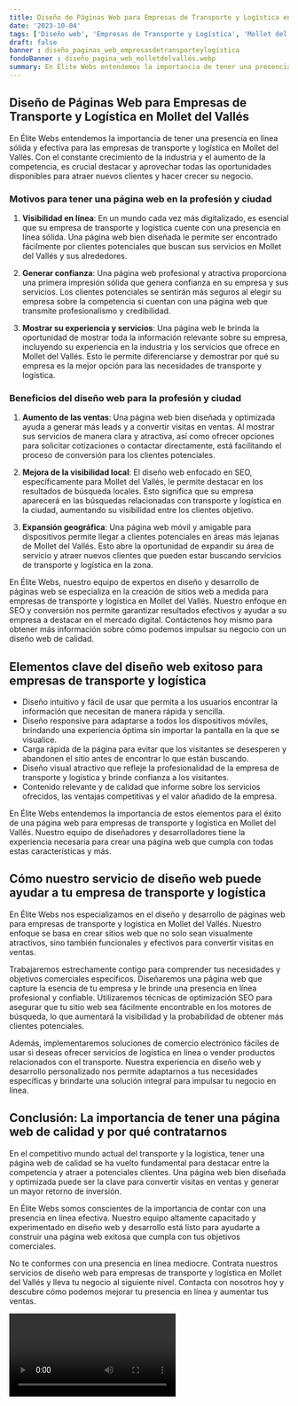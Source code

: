 ```yaml
---
title: Diseño de Páginas Web para Empresas de Transporte y Logística en Mollet del Vallés
date: '2023-10-04'
tags: ['Diseño web', 'Empresas de Transporte y Logística', 'Mollet del Vallés']
draft: false
banner : diseño_paginas_web_empresasdetransporteylogística
fondoBanner : diseño_pagina_web_molletdelvallés.webp
summary: En Élite Webs entendemos la importancia de tener una presencia en línea sólida y efectiva para las empresas de transporte y logística en Mollet del Vallés. Con el constante crecimiento de la industria y el aumento de la competencia, es crucial destacar y aprovechar todas las oportunidades disponibles para atraer nuevos clientes y hacer crecer su negocio.
---
```


## Diseño de Páginas Web para Empresas de Transporte y Logística en Mollet del Vallés

En Élite Webs entendemos la importancia de tener una presencia en línea sólida y efectiva para las empresas de transporte y logística en Mollet del Vallés. Con el constante crecimiento de la industria y el aumento de la competencia, es crucial destacar y aprovechar todas las oportunidades disponibles para atraer nuevos clientes y hacer crecer su negocio.

### Motivos para tener una página web en la profesión y ciudad

1. **Visibilidad en línea**: En un mundo cada vez más digitalizado, es esencial que su empresa de transporte y logística cuente con una presencia en línea sólida. Una página web bien diseñada le permite ser encontrado fácilmente por clientes potenciales que buscan sus servicios en Mollet del Vallés y sus alrededores.

2. **Generar confianza**: Una página web profesional y atractiva proporciona una primera impresión sólida que genera confianza en su empresa y sus servicios. Los clientes potenciales se sentirán más seguros al elegir su empresa sobre la competencia si cuentan con una página web que transmite profesionalismo y credibilidad.

3. **Mostrar su experiencia y servicios**: Una página web le brinda la oportunidad de mostrar toda la información relevante sobre su empresa, incluyendo su experiencia en la industria y los servicios que ofrece en Mollet del Vallés. Esto le permite diferenciarse y demostrar por qué su empresa es la mejor opción para las necesidades de transporte y logística.

### Beneficios del diseño web para la profesión y ciudad

1. **Aumento de las ventas**: Una página web bien diseñada y optimizada ayuda a generar más leads y a convertir visitas en ventas. Al mostrar sus servicios de manera clara y atractiva, así como ofrecer opciones para solicitar cotizaciones o contactar directamente, está facilitando el proceso de conversión para los clientes potenciales.

2. **Mejora de la visibilidad local**: El diseño web enfocado en SEO, específicamente para Mollet del Vallés, le permite destacar en los resultados de búsqueda locales. Esto significa que su empresa aparecerá en las búsquedas relacionadas con transporte y logística en la ciudad, aumentando su visibilidad entre los clientes objetivo.

3. **Expansión geográfica**: Una página web móvil y amigable para dispositivos permite llegar a clientes potenciales en áreas más lejanas de Mollet del Vallés. Esto abre la oportunidad de expandir su área de servicio y atraer nuevos clientes que pueden estar buscando servicios de transporte y logística en la zona.

En Élite Webs, nuestro equipo de expertos en diseño y desarrollo de páginas web se especializa en la creación de sitios web a medida para empresas de transporte y logística en Mollet del Vallés. Nuestro enfoque en SEO y conversión nos permite garantizar resultados efectivos y ayudar a su empresa a destacar en el mercado digital. Contáctenos hoy mismo para obtener más información sobre cómo podemos impulsar su negocio con un diseño web de calidad.

<GifSeo />

<Cta />

## Elementos clave del diseño web exitoso para empresas de transporte y logística

- Diseño intuitivo y fácil de usar que permita a los usuarios encontrar la información que necesitan de manera rápida y sencilla.
- Diseño responsive para adaptarse a todos los dispositivos móviles, brindando una experiencia óptima sin importar la pantalla en la que se visualice.
- Carga rápida de la página para evitar que los visitantes se desesperen y abandonen el sitio antes de encontrar lo que están buscando.
- Diseño visual atractivo que refleje la profesionalidad de la empresa de transporte y logística y brinde confianza a los visitantes.
- Contenido relevante y de calidad que informe sobre los servicios ofrecidos, las ventajas competitivas y el valor añadido de la empresa.

En Élite Webs entendemos la importancia de estos elementos para el éxito de una página web para empresas de transporte y logística en Mollet del Vallés. Nuestro equipo de diseñadores y desarrolladores tiene la experiencia necesaria para crear una página web que cumpla con todas estas características y más.

## Cómo nuestro servicio de diseño web puede ayudar a tu empresa de transporte y logística

En Élite Webs nos especializamos en el diseño y desarrollo de páginas web para empresas de transporte y logística en Mollet del Vallés. Nuestro enfoque se basa en crear sitios web que no solo sean visualmente atractivos, sino también funcionales y efectivos para convertir visitas en ventas.

Trabajaremos estrechamente contigo para comprender tus necesidades y objetivos comerciales específicos. Diseñaremos una página web que capture la esencia de tu empresa y le brinde una presencia en línea profesional y confiable. Utilizaremos técnicas de optimización SEO para asegurar que tu sitio web sea fácilmente encontrable en los motores de búsqueda, lo que aumentará la visibilidad y la probabilidad de obtener más clientes potenciales.

Además, implementaremos soluciones de comercio electrónico fáciles de usar si deseas ofrecer servicios de logística en línea o vender productos relacionados con el transporte. Nuestra experiencia en diseño web y desarrollo personalizado nos permite adaptarnos a tus necesidades específicas y brindarte una solución integral para impulsar tu negocio en línea.

## Conclusión: La importancia de tener una página web de calidad y por qué contratarnos

En el competitivo mundo actual del transporte y la logística, tener una página web de calidad se ha vuelto fundamental para destacar entre la competencia y atraer a potenciales clientes. Una página web bien diseñada y optimizada puede ser la clave para convertir visitas en ventas y generar un mayor retorno de inversión.

En Élite Webs somos conscientes de la importancia de contar con una presencia en línea efectiva. Nuestro equipo altamente capacitado y experimentado en diseño web y desarrollo está listo para ayudarte a construir una página web exitosa que cumpla con tus objetivos comerciales.

No te conformes con una presencia en línea mediocre. Contrata nuestros servicios de diseño web para empresas de transporte y logística en Mollet del Vallés y lleva tu negocio al siguiente nivel. Contacta con nosotros hoy y descubre cómo podemos mejorar tu presencia en línea y aumentar tus ventas.

<Video />

<CtaBot job='Empresas de Transporte y Logística' city='Mollet del Vallés'/>

<Gmaps query='Mollet del Vallés+españa+maps' />